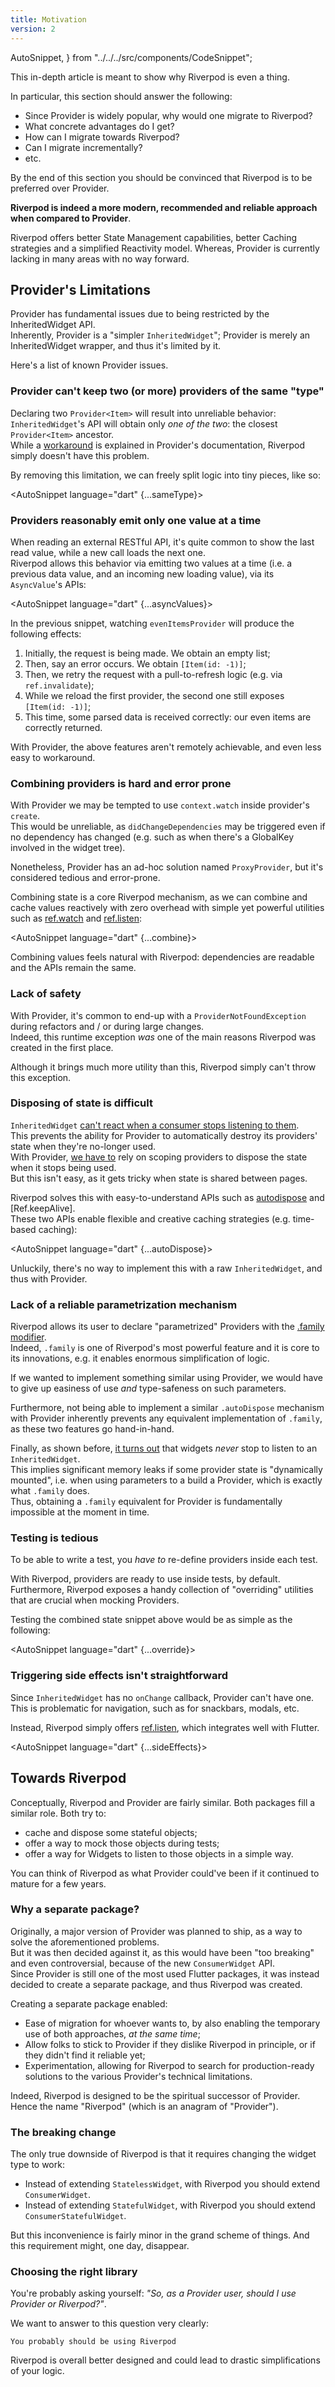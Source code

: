 ```yaml
---
title: Motivation
version: 2
---
```


  AutoSnippet,
} from "../../../src/components/CodeSnippet";

This in-depth article is meant to show why Riverpod is even a thing.

In particular, this section should answer the following:
  - Since Provider is widely popular, why would one migrate to Riverpod?
  - What concrete advantages do I get?
  - How can I migrate towards Riverpod?
  - Can I migrate incrementally?
  - etc.

By the end of this section you should be convinced that Riverpod is to be preferred over Provider.

**Riverpod is indeed a more modern, recommended and reliable approach when compared to Provider**.

Riverpod offers better State Management capabilities, better Caching strategies and a simplified Reactivity model.
Whereas, Provider is currently lacking in many areas with no way forward.

## Provider's Limitations

Provider has fundamental issues due to being restricted by the InheritedWidget API.  
Inherently, Provider is a "simpler `InheritedWidget`"; 
Provider is merely an InheritedWidget wrapper, and thus it's limited by it.

Here's a list of known Provider issues.

### Provider can't keep two (or more) providers of the same "type"
Declaring two `Provider<Item>` will result into unreliable behavior: `InheritedWidget`'s API will 
obtain only *one of the two*: the closest `Provider<Item>` ancestor.  
While a [workaround] is explained in Provider's 
documentation, Riverpod simply doesn't have this problem.

By removing this limitation, we can freely split logic into tiny pieces, like so:

<AutoSnippet language="dart" {...sameType}></AutoSnippet>


### Providers reasonably emit only one value at a time
When reading an external RESTful API, it's quite common to show 
the last read value, while a new call loads the next one.  
Riverpod allows this behavior via emitting two values at a time (i.e. a previous data value, 
and an incoming new loading value), via its `AsyncValue`'s APIs:

<AutoSnippet language="dart" {...asyncValues}></AutoSnippet>

In the previous snippet, watching `evenItemsProvider` will produce the following effects:
1. Initially, the request is being made. We obtain an empty list;
2. Then, say an error occurs. We obtain `[Item(id: -1)]`;
3. Then, we retry the request with a pull-to-refresh logic (e.g. via `ref.invalidate`);
4. While we reload the first provider, the second one still exposes `[Item(id: -1)]`;
5. This time, some parsed data is received correctly: our even items are correctly returned.

With Provider, the above features aren't remotely achievable, and even less easy to workaround.

### Combining providers is hard and error prone
With Provider we may be tempted to use `context.watch` inside provider's `create`.  
This would be unreliable, as `didChangeDependencies` may be triggered even if no dependency 
has changed (e.g. such as when there's a GlobalKey involved in the widget tree).

Nonetheless, Provider has an ad-hoc solution named `ProxyProvider`, but it's considered tedious and error-prone.

Combining state is a core Riverpod mechanism, as we can combine and cache values reactively with zero overhead 
with simple yet powerful utilities such as [ref.watch] and [ref.listen]:

<AutoSnippet language="dart" {...combine}></AutoSnippet>

Combining values feels natural with Riverpod: dependencies are readable and the APIs remain the same.


### Lack of safety
With Provider, it's common to end-up with a `ProviderNotFoundException` during refactors and / or during large changes.  
Indeed, this runtime exception *was* one of the main reasons Riverpod was created in the first place.

Although it brings much more utility than this, Riverpod simply can't throw this exception.

### Disposing of state is difficult
`InheritedWidget` [can't react when a consumer stops listening to them].  
This prevents the ability for Provider 
to automatically destroy its providers' state when they're no-longer used.  
With Provider, [we have to] rely on scoping providers to dispose the state when it stops being used.  
But this isn't easy, as it gets tricky when state is shared between pages.

Riverpod solves this with easy-to-understand APIs such as [autodispose] and [Ref.keepAlive].  
These two APIs enable flexible and creative caching strategies (e.g. time-based caching):

<AutoSnippet language="dart" {...autoDispose}></AutoSnippet>


Unluckily, there's no way to implement this with a raw `InheritedWidget`, and thus with Provider.

### Lack of a reliable parametrization mechanism
Riverpod allows its user to declare "parametrized" Providers with the [.family modifier].  
Indeed, `.family` is one of Riverpod's most powerful feature and it is core to its innovations, 
e.g. it enables enormous simplification of logic. 

If we wanted to implement something similar using Provider, we would have to give 
up easiness of use *and* type-safeness on such parameters. 

Furthermore, not being able to implement a similar `.autoDispose` mechanism with Provider 
inherently prevents any equivalent implementation of `.family`, as these two features go hand-in-hand.

Finally, as shown before, [it turns out] that widgets *never* stop to listen to an `InheritedWidget`.  
This implies significant memory leaks if some provider state is "dynamically mounted", i.e. when using parameters 
to a build a Provider, which is exactly what `.family` does.  
Thus, obtaining a `.family` equivalent for Provider is fundamentally impossible at the moment in time.

### Testing is tedious
To be able to write a test, you *have to* re-define providers inside each test.

With Riverpod, providers are ready to use inside tests, by default. Furthermore, Riverpod exposes a 
handy collection of "overriding" utilities that are crucial when mocking Providers.

Testing the combined state snippet above would be as simple as the following:

<AutoSnippet language="dart" {...override}></AutoSnippet>

### Triggering side effects isn't straightforward
Since `InheritedWidget` has no `onChange` callback, Provider can't have one.  
This is problematic for navigation, such as for snackbars, modals, etc.  

Instead, Riverpod simply offers [ref.listen], which integrates well with Flutter.

<AutoSnippet language="dart" {...sideEffects}></AutoSnippet>

## Towards Riverpod

Conceptually, Riverpod and Provider are fairly similar.
Both packages fill a similar role. Both try to:

- cache and dispose some stateful objects;
- offer a way to mock those objects during tests;
- offer a way for Widgets to listen to those objects in a simple way.

You can think of Riverpod as what Provider could've been if it continued to mature for a few years.

### Why a separate package?
Originally, a major version of Provider was planned to ship, as a way to solve 
the aforementioned problems.  
But it was then decided against it, as this would have been 
"too breaking" and even controversial, because of the new `ConsumerWidget` API.  
Since Provider is still one of the most used Flutter packages, it was instead decided 
to create a separate package, and thus Riverpod was created.

Creating a separate package enabled:
  - Ease of migration for whoever wants to, by also enabling the temporary use of both approaches, *at the same time*;
  - Allow folks to stick to Provider if they dislike Riverpod in principle, or if they didn't find it reliable yet;
  - Experimentation, allowing for Riverpod to search for production-ready solutions to the various Provider's technical limitations.

Indeed, Riverpod is designed to be the spiritual successor of Provider. Hence the name "Riverpod" (which is an anagram of "Provider").

### The breaking change
The only true downside of Riverpod is that it requires changing the widget type to work:

- Instead of extending `StatelessWidget`, with Riverpod you should extend `ConsumerWidget`.
- Instead of extending `StatefulWidget`, with Riverpod you should extend `ConsumerStatefulWidget`.

But this inconvenience is fairly minor in the grand scheme of things. And this requirement might, one day, disappear.

### Choosing the right library
You're probably asking yourself: 
*"So, as a Provider user, should I use Provider or Riverpod?"*.

We want to answer to this question very clearly:

    You probably should be using Riverpod

Riverpod is overall better designed and could lead to drastic simplifications of your logic.

[ref.watch]: https://pub.dev/documentation/riverpod/latest/riverpod/Ref/watch.html
[ref.listen]: https://pub.dev/documentation/riverpod/latest/riverpod/Ref/listen.html
[autodispose]: /docs/concepts2/auto_dispose
[workaround]: https://pub.dev/packages/provider#can-i-obtain-two-different-providers-using-the-same-type
[.family modifier]: /docs/concepts2/family
[keepAlive]: https://pub.dev/documentation/hooks_riverpod/3.0.0-dev.17/hooks_riverpod/Ref/keepAlive.html
[we have to]: https://github.com/flutter/flutter/issues/128432
[it turns out]: https://github.com/flutter/flutter/issues/106549
[can't react when a consumer stops listening to them]: https://github.com/flutter/flutter/issues/106546
